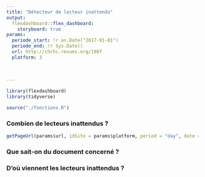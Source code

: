 ```yaml
---
title: "Détecteur de lecteur inattendu"
output:
  flexdashboard::flex_dashboard:
    storyboard: true
params:
  periode_start: !r as.Date("2017-01-01")
  periode_end: !r Sys.Date()
  url: http://chrhc.revues.org/1907
  platform: 3
  
  
  
---
```


```r
library(flexdashboard)
library(tidyverse)
```

```r
source("./fonctions.R")
```


### Combien de lecteurs inattendus ?

```r

getPageUrl(params$url, idSite = params$platform, period = "day", date = paste0(params$periode_start, ",", params$periode_end))

```



### Que sait-on du document concerné ?

### D'où viennent les lecteurs inattendus ? 



